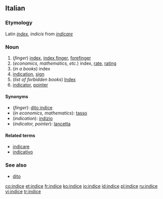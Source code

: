 ==Italian==
===Etymology===
Latin ''[[index]], indicis'' from ''[[indicare]]''
===Noun===
{{it-noun|indic|m|e|i}} 

# (''finger'') [[index]], [[index finger]], [[forefinger]]
# (''economics, mathematics, etc.'') index, [[rate]], [[rating]]
# (''in a books'') index<!--a table of contents is not the same as an index-->
# [[indication]], [[sign]]
# (''list of forbidden books'') [[Index]]
# [[indicator]], [[pointer]]

====Synonyms====
*(''finger''): [[dito indice]]
*(''in economics, mathematics''): [[tasso]]
*(''indication''): [[indizio]]
*(''indicator, pointer''): [[lancetta]]

====Related terms====
*[[indicare]]
*[[indicativo]]

===See also===
*[[dito]]

[[co:indice]]
[[et:indice]]
[[fr:indice]]
[[ko:indice]]
[[io:indice]]
[[id:indice]]
[[pl:indice]]
[[ru:indice]]
[[vi:indice]]
[[tr:indice]]
